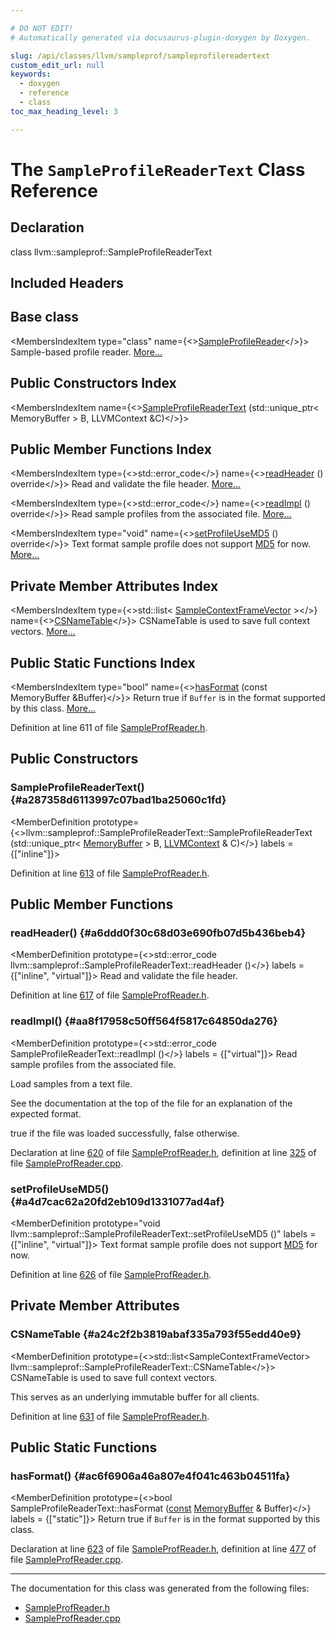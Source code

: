 ```yaml
---

# DO NOT EDIT!
# Automatically generated via docusaurus-plugin-doxygen by Doxygen.

slug: /api/classes/llvm/sampleprof/sampleprofilereadertext
custom_edit_url: null
keywords:
  - doxygen
  - reference
  - class
toc_max_heading_level: 3

---
```





# The `SampleProfileReaderText` Class Reference

<DoxygenPage pluginConfig={pluginConfig}>



## Declaration

<CodeBlock>class llvm::sampleprof::SampleProfileReaderText</CodeBlock>

## Included Headers

<IncludesList>
<IncludesListItem
  filePath="llvm/ProfileData/SampleProfReader.h"
  permalink="/docs/api/files/include/include/llvm/include/llvm/profiledata/sampleprofreader-h"
  isLocal="true" />
</IncludesList>

## Base class

<MembersIndex>

<MembersIndexItem
  type="class"
  name={<><a href="/docs/api/classes/llvm/sampleprof/sampleprofilereader">SampleProfileReader</a></>}>
Sample-based profile reader. <a href="/docs/api/classes/llvm/sampleprof/sampleprofilereader/#details">More...</a>
</MembersIndexItem>

</MembersIndex>

## Public Constructors Index

<MembersIndex>

<MembersIndexItem
  name={<><a href="#a287358d6113997c07bad1ba25060c1fd">SampleProfileReaderText</a> (std::unique&#95;ptr&lt; MemoryBuffer &gt; B, LLVMContext &amp;C)</>}>
</MembersIndexItem>

</MembersIndex>

## Public Member Functions Index

<MembersIndex>

<MembersIndexItem
  type={<>std::error&#95;code</>}
  name={<><a href="#a6ddd0f30c68d03e690fb07d5b436beb4">readHeader</a> () override</>}>
Read and validate the file header. <a href="#a6ddd0f30c68d03e690fb07d5b436beb4">More...</a>
</MembersIndexItem>

<MembersIndexItem
  type={<>std::error&#95;code</>}
  name={<><a href="#aa8f17958c50ff564f5817c64850da276">readImpl</a> () override</>}>
Read sample profiles from the associated file. <a href="#aa8f17958c50ff564f5817c64850da276">More...</a>
</MembersIndexItem>

<MembersIndexItem
  type="void"
  name={<><a href="#a4d7cac62a20fd2eb109d1331077ad4af">setProfileUseMD5</a> () override</>}>
Text format sample profile does not support <a href="/docs/api/classes/llvm/md5">MD5</a> for now. <a href="#a4d7cac62a20fd2eb109d1331077ad4af">More...</a>
</MembersIndexItem>

</MembersIndex>

## Private Member Attributes Index

<MembersIndex>

<MembersIndexItem
  type={<>std::list&lt; <a href="/docs/api/namespaces/llvm/sampleprof/#abc45b32c93302a515b730f86807dd80c">SampleContextFrameVector</a> &gt;</>}
  name={<><a href="#a24c2f2b3819abaf335a793f55edd40e9">CSNameTable</a></>}>
CSNameTable is used to save full context vectors. <a href="#a24c2f2b3819abaf335a793f55edd40e9">More...</a>
</MembersIndexItem>

</MembersIndex>

## Public Static Functions Index

<MembersIndex>

<MembersIndexItem
  type="bool"
  name={<><a href="#ac6f6906a46a807e4f041c463b04511fa">hasFormat</a> (const MemoryBuffer &amp;Buffer)</>}>
Return true if <code>Buffer</code> is in the format supported by this class. <a href="#ac6f6906a46a807e4f041c463b04511fa">More...</a>
</MembersIndexItem>

</MembersIndex>


Definition at line 611 of file <a href="/docs/api/files/include/include/llvm/include/llvm/profiledata/sampleprofreader-h">SampleProfReader.h</a>.

<SectionDefinition>

## Public Constructors

### SampleProfileReaderText() {#a287358d6113997c07bad1ba25060c1fd}

<MemberDefinition
  prototype={<>llvm::sampleprof::SampleProfileReaderText::SampleProfileReaderText (std::unique&#95;ptr&lt; <a href="/docs/api/classes/llvm/memorybuffer">MemoryBuffer</a> &gt; B, <a href="/docs/api/classes/llvm/llvmcontext">LLVMContext</a> &amp; C)</>}
  labels = {["inline"]}>

Definition at line <a href="/docs/api/files/include/include/llvm/include/llvm/profiledata/sampleprofreader-h/#l00613">613</a> of file <a href="/docs/api/files/include/include/llvm/include/llvm/profiledata/sampleprofreader-h">SampleProfReader.h</a>.
</MemberDefinition>

</SectionDefinition>

<SectionDefinition>

## Public Member Functions

### readHeader() {#a6ddd0f30c68d03e690fb07d5b436beb4}

<MemberDefinition
  prototype={<>std::error&#95;code llvm::sampleprof::SampleProfileReaderText::readHeader ()</>}
  labels = {["inline", "virtual"]}>
Read and validate the file header.

Definition at line <a href="/docs/api/files/include/include/llvm/include/llvm/profiledata/sampleprofreader-h/#l00617">617</a> of file <a href="/docs/api/files/include/include/llvm/include/llvm/profiledata/sampleprofreader-h">SampleProfReader.h</a>.
</MemberDefinition>

### readImpl() {#aa8f17958c50ff564f5817c64850da276}

<MemberDefinition
  prototype={<>std::error&#95;code SampleProfileReaderText::readImpl ()</>}
  labels = {["virtual"]}>
Read sample profiles from the associated file.

Load samples from a text file.

See the documentation at the top of the file for an explanation of the expected format.


<SectionUser title="Returns">
true if the file was loaded successfully, false otherwise.
</SectionUser>

Declaration at line <a href="/docs/api/files/include/include/llvm/include/llvm/profiledata/sampleprofreader-h/#l00620">620</a> of file <a href="/docs/api/files/include/include/llvm/include/llvm/profiledata/sampleprofreader-h">SampleProfReader.h</a>, definition at line <a href="/docs/api/files/lib/lib/profiledata/sampleprofreader-cpp/#l00325">325</a> of file <a href="/docs/api/files/lib/lib/profiledata/sampleprofreader-cpp">SampleProfReader.cpp</a>.
</MemberDefinition>

### setProfileUseMD5() {#a4d7cac62a20fd2eb109d1331077ad4af}

<MemberDefinition
  prototype="void llvm::sampleprof::SampleProfileReaderText::setProfileUseMD5 ()"
  labels = {["inline", "virtual"]}>
Text format sample profile does not support <a href="/docs/api/classes/llvm/md5">MD5</a> for now.

Definition at line <a href="/docs/api/files/include/include/llvm/include/llvm/profiledata/sampleprofreader-h/#l00626">626</a> of file <a href="/docs/api/files/include/include/llvm/include/llvm/profiledata/sampleprofreader-h">SampleProfReader.h</a>.
</MemberDefinition>

</SectionDefinition>

<SectionDefinition>

## Private Member Attributes

### CSNameTable {#a24c2f2b3819abaf335a793f55edd40e9}

<MemberDefinition
  prototype={<>std::list&lt;SampleContextFrameVector&gt; llvm::sampleprof::SampleProfileReaderText::CSNameTable</>}>
CSNameTable is used to save full context vectors.

This serves as an underlying immutable buffer for all clients.

Definition at line <a href="/docs/api/files/include/include/llvm/include/llvm/profiledata/sampleprofreader-h/#l00631">631</a> of file <a href="/docs/api/files/include/include/llvm/include/llvm/profiledata/sampleprofreader-h">SampleProfReader.h</a>.
</MemberDefinition>

</SectionDefinition>

<SectionDefinition>

## Public Static Functions

### hasFormat() {#ac6f6906a46a807e4f041c463b04511fa}

<MemberDefinition
  prototype={<>bool SampleProfileReaderText::hasFormat (<a href="/docs/api/files/lib/lib/target/lib/target/aarch64/aarch64promoteconstant-cpp/#a90f8350fecae261c25be85d38b451bff">const</a> <a href="/docs/api/classes/llvm/memorybuffer">MemoryBuffer</a> &amp; Buffer)</>}
  labels = {["static"]}>
Return true if <code>Buffer</code> is in the format supported by this class.

Declaration at line <a href="/docs/api/files/include/include/llvm/include/llvm/profiledata/sampleprofreader-h/#l00623">623</a> of file <a href="/docs/api/files/include/include/llvm/include/llvm/profiledata/sampleprofreader-h">SampleProfReader.h</a>, definition at line <a href="/docs/api/files/lib/lib/profiledata/sampleprofreader-cpp/#l00477">477</a> of file <a href="/docs/api/files/lib/lib/profiledata/sampleprofreader-cpp">SampleProfReader.cpp</a>.
</MemberDefinition>

</SectionDefinition>

<hr/>

The documentation for this class was generated from the following files:

<ul>
<li><a href="/docs/api/files/include/include/llvm/include/llvm/profiledata/sampleprofreader-h">SampleProfReader.h</a></li>
<li><a href="/docs/api/files/lib/lib/profiledata/sampleprofreader-cpp">SampleProfReader.cpp</a></li>
</ul>

</DoxygenPage>
